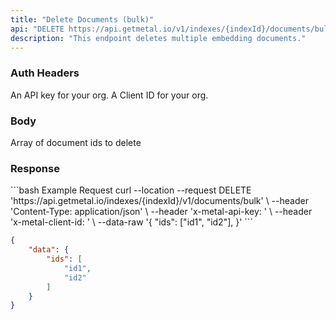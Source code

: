 ```yaml
---
title: "Delete Documents (bulk)"
api: "DELETE https://api.getmetal.io/v1/indexes/{indexId}/documents/bulk"
description: "This endpoint deletes multiple embedding documents."
---
```


### Auth Headers

<ParamField required header="x-metal-api-key" type="string">
  An API key for your org.
</ParamField>

<ParamField required header="x-metal-client-id" type="string">
  A Client ID for your org.
</ParamField>

### Body

<ParamField body="ids" type="string[]" required>
  Array of document ids to delete
</ParamField>

### Response

<ResponseField name="data" type="object"></ResponseField>

<RequestExample>
```bash Example Request
curl --location --request DELETE 'https://api.getmetal.io/indexes/{indexId}/v1/documents/bulk' \
--header 'Content-Type: application/json' \
--header 'x-metal-api-key: <api-key>' \
--header 'x-metal-client-id: <client-id>' \
--data-raw '{
    "ids": ["id1", "id2"],
}'
```

</RequestExample>

<ResponseExample>

```json Response
{
	"data": {
		"ids": [
			"id1",
			"id2"
		]
	}
}
```

</ResponseExample>
